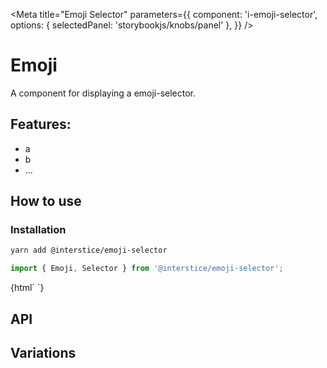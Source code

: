

<Meta
  title="Emoji Selector"
  parameters={{
    component: 'i-emoji-selector',
    options: { selectedPanel: 'storybookjs/knobs/panel' },
  }}
/>

# Emoji

A component for displaying a emoji-selector.

## Features:

- a
- b
- ...

## How to use

### Installation

```bash
yarn add @interstice/emoji-selector
```

```js
import { Emoji, Selector } from '@interstice/emoji-selector';
```

<Preview withToolbar>
  <Story name="Simple">
    {html`
      <i-emoji-selector id="simple"></i-emoji-selector>
    `}
  </Story>
</Preview>

## API

<Props of="i-emoji-selector" />

## Variations
